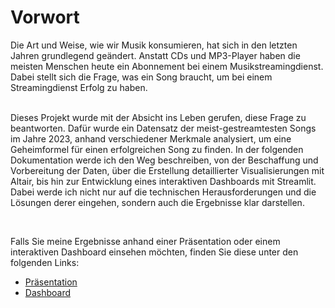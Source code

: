 # Vorwort {.unnumbered}


Die Art und Weise, wie wir Musik konsumieren, hat sich in den letzten Jahren grundlegend geändert. Anstatt CDs und MP3-Player haben die meisten Menschen heute ein Abonnement bei einem Musikstreamingdienst. Dabei stellt sich die Frage, was ein Song braucht, um bei einem Streamingdienst Erfolg zu haben.

<br/>
Dieses Projekt wurde mit der Absicht ins Leben gerufen, diese Frage zu beantworten. Dafür wurde ein Datensatz der meist-gestreamtesten Songs im Jahre 2023, anhand verschiedener Merkmale analysiert, um eine Geheimformel für einen erfolgreichen Song zu finden. In der folgenden Dokumentation werde ich den Weg beschreiben, von der Beschaffung und Vorbereitung der Daten, über die Erstellung detaillierter Visualisierungen mit Altair, bis hin zur Entwicklung eines interaktiven Dashboards mit Streamlit. Dabei werde ich nicht nur auf die technischen Herausforderungen und die Lösungen derer eingehen, sondern auch die Ergebnisse klar darstellen.

<br/>

Falls Sie meine Ergebnisse anhand einer Präsentation oder einem interaktiven Dashboard einsehen möchten, finden Sie diese unter den folgenden Links:

- [Präsentation](https://laurenzbrahner.github.io/quarto_prasi/)
- [Dashboard](https://appapp-ka7buefabvnokhdfwhyptg.streamlit.app/)